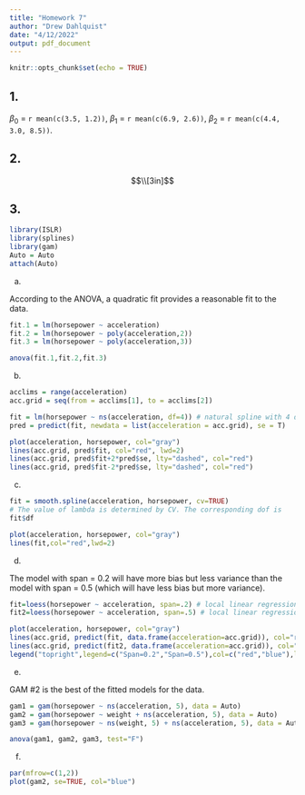 ```yaml
---
title: "Homework 7"
author: "Drew Dahlquist"
date: "4/12/2022"
output: pdf_document
---
```


```r
knitr::opts_chunk$set(echo = TRUE)
```

## 1.

$\beta_0$ = `r mean(c(3.5, 1.2))`, $\beta_1$ = `r mean(c(6.9, 2.6))`, $\beta_2$ = `r mean(c(4.4, 3.0, 8.5))`.

## 2.

$$\\[3in]$$

## 3.

```r
library(ISLR)
library(splines)
library(gam)
Auto = Auto
attach(Auto)
```

(a)

According to the ANOVA, a quadratic fit provides a reasonable fit to the data.

```r
fit.1 = lm(horsepower ~ acceleration)
fit.2 = lm(horsepower ~ poly(acceleration,2))
fit.3 = lm(horsepower ~ poly(acceleration,3))

anova(fit.1,fit.2,fit.3)
```

(b)

```r
acclims = range(acceleration)
acc.grid = seq(from = acclims[1], to = acclims[2])

fit = lm(horsepower ~ ns(acceleration, df=4)) # natural spline with 4 dof
pred = predict(fit, newdata = list(acceleration = acc.grid), se = T)

plot(acceleration, horsepower, col="gray")
lines(acc.grid, pred$fit, col="red", lwd=2)
lines(acc.grid, pred$fit+2*pred$se, lty="dashed", col="red")
lines(acc.grid, pred$fit-2*pred$se, lty="dashed", col="red")
```

(c)

```r
fit = smooth.spline(acceleration, horsepower, cv=TRUE)
# The value of lambda is determined by CV. The corresponding dof is
fit$df

plot(acceleration, horsepower, col="gray")
lines(fit,col="red",lwd=2)
```

(d)

The model with span = 0.2 will have more bias but less variance than the model with span = 0.5 (which will have less bias but more variance).

```r
fit=loess(horsepower ~ acceleration, span=.2) # local linear regression using span 0.2
fit2=loess(horsepower ~ acceleration, span=.5) # local linear regression using span 0.5

plot(acceleration, horsepower, col="gray")
lines(acc.grid, predict(fit, data.frame(acceleration=acc.grid)), col="red", lwd=2)
lines(acc.grid, predict(fit2, data.frame(acceleration=acc.grid)), col="blue", lwd=2)
legend("topright",legend=c("Span=0.2","Span=0.5"),col=c("red","blue"),lty=1,lwd=2,cex=.8)
```

(e)

GAM #2 is the best of the fitted models for the data.

```r
gam1 = gam(horsepower ~ ns(acceleration, 5), data = Auto)
gam2 = gam(horsepower ~ weight + ns(acceleration, 5), data = Auto)
gam3 = gam(horsepower ~ ns(weight, 5) + ns(acceleration, 5), data = Auto)

anova(gam1, gam2, gam3, test="F")
```

(f)

```r
par(mfrow=c(1,2))
plot(gam2, se=TRUE, col="blue")
```

